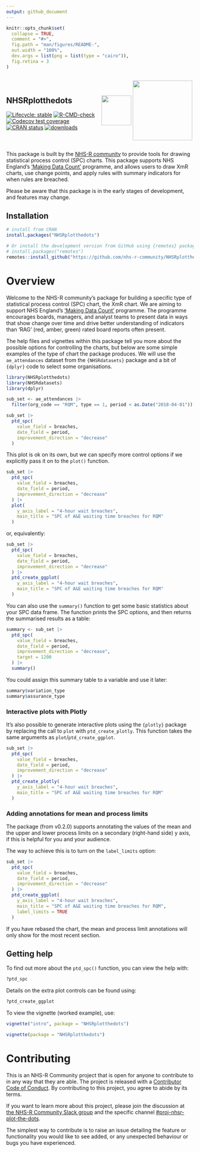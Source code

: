 ```yaml
---
output: github_document
---
```


<!-- README.md is generated from README.Rmd. Please edit that file -->

```r
knitr::opts_chunk$set(
  collapse = TRUE,
  comment = "#>",
  fig.path = "man/figures/README-",
  out.width = "100%",
  dev.args = list(png = list(type = "cairo")),
  fig.retina = 3
)
```

:::: {style="display: flex; justify-content: space-between; align-items: center; flex-wrap: wrap;"}

::: {style="flex: 1 1 50%;"}

# NHSRplotthedots

<!-- badges: start -->
[![Lifecycle: stable](https://img.shields.io/badge/lifecycle-stable-brightgreen.svg)](https://lifecycle.r-lib.org/articles/stages.html#stable)
[![R-CMD-check](https://github.com/nhs-r-community/NHSRplotthedots/workflows/R-CMD-check/badge.svg)](https://github.com/nhs-r-community/NHSRplotthedots/actions)
[![Codecov test coverage](https://codecov.io/gh/nhs-r-community/NHSRplotthedots/branch/main/graph/badge.svg)](https://app.codecov.io/gh/nhs-r-community/NHSRplotthedots?branch=main)
[![CRAN status](https://www.r-pkg.org/badges/version/NHSRplotthedots)](https://CRAN.R-project.org/package=NHSRplotthedots)
[![downloads](https://cranlogs.r-pkg.org/badges/grand-total/NHSRplotthedots)](https://CRAN.R-project.org/package=NHSRplotthedots)
<!-- badges: end -->

:::

::: {style="flex: 1 1 auto;"}

<a alt="NHS-R Community's logo" href='https://nhsrcommunity.com/'><img src="https://nhs-r-community.github.io/assets/logo/nhsr-logo.png" align="center" height="80"/></a>

:::

::: {style="flex: 1 1 auto;"}

<img src="inst/images/logo.png" align="center" height="160"/>

:::

::::

This package is built by the [NHS-R community][nhsr] to provide tools for drawing statistical process control (SPC)
charts. This package supports NHS England's ['Making Data Count'][mdc] programme, and allows users to draw XmR charts,
use change points, and apply rules with summary indicators for when rules are breached.

Please be aware that this package is in the early stages of development, and features may change.

## Installation

```r
# install from CRAN
install.packages("NHSRplotthedots")

# Or install the development version from GitHub using {remotes} package:
# install.packages("remotes")
remotes::install_github("https://github.com/nhs-r-community/NHSRplotthedots", build_vignettes = TRUE)
```

# Overview

Welcome to the NHS-R community's package for building a specific type of statistical process control (SPC) chart, the XmR chart.
  We are aiming to support NHS England's ['Making Data Count'][mdc] programme.
  The programme encourages boards, managers, and analyst teams to present data in ways that show change over time and drive better understanding of indicators than 'RAG' (red, amber, green) rated board reports often present.

The help files and vignettes within this package tell you more about the possible options for controlling the charts, but below are some simple examples of the type of chart the package produces.
  We will use the `ae_attendances` dataset from the `{NHSRdatasets}` package and a bit of `{dplyr}` code to select some organisations.

```r
library(NHSRplotthedots)
library(NHSRdatasets)
library(dplyr)

sub_set <- ae_attendances |>
  filter(org_code == "RQM", type == 1, period < as.Date("2018-04-01"))

sub_set |>
  ptd_spc(
    value_field = breaches,
    date_field = period,
    improvement_direction = "decrease"
  )
```  

This plot is ok on its own, but we can specify more control options if we explicitly pass it on to the `plot()` function.

```r
sub_set |>
  ptd_spc(
    value_field = breaches,
    date_field = period,
    improvement_direction = "decrease"
  ) |>
  plot(
    y_axis_label = "4-hour wait breaches",
    main_title = "SPC of A&E waiting time breaches for RQM"
  )
```

or, equivalently:

```r
sub_set |>
  ptd_spc(
    value_field = breaches,
    date_field = period,
    improvement_direction = "decrease"
  ) |>
  ptd_create_ggplot(
    y_axis_label = "4-hour wait breaches",
    main_title = "SPC of A&E waiting time breaches for RQM"
  )
```

You can also use the `summary()` function to get some basic statistics about your SPC data frame.
The function prints the SPC options, and then returns the summarised results as a table:

```r
summary <- sub_set |>
  ptd_spc(
    value_field = breaches,
    date_field = period,
    improvement_direction = "decrease",
    target = 1200
  ) |>
  summary()
```

You could assign this summary table to a variable and use it later:

```r
summary$variation_type
summary$assurance_type
```


### Interactive plots with Plotly

It's also possible to generate interactive plots using the `{plotly}` package by replacing the call to `plot` with `ptd_create_plotly`.
    This function takes the same arguments as `plot`/`ptd_create_ggplot`.

```r
sub_set |>
  ptd_spc(
    value_field = breaches,
    date_field = period,
    improvement_direction = "decrease"
  ) |>
  ptd_create_plotly(
    y_axis_label = "4-hour wait breaches",
    main_title = "SPC of A&E waiting time breaches for RQM"
  )
```


### Adding annotations for mean and process limits

The package (from v0.2.0) supports annotating the values of the mean and the
  upper and lower process limits on a secondary (right-hand side) y axis,
  if this is helpful for you and your audience.

The way to achieve this is to turn on the `label_limits` option:

```r
sub_set |>
  ptd_spc(
    value_field = breaches,
    date_field = period,
    improvement_direction = "decrease"
  ) |>
  ptd_create_ggplot(
    y_axis_label = "4-hour wait breaches",
    main_title = "SPC of A&E waiting time breaches for RQM",
    label_limits = TRUE
  )
```

If you have rebased the chart, the mean and process limit annotations will only show for the most recent section.


## Getting help

To find out more about the `ptd_spc()` function, you can view the help with:

```r
?ptd_spc
```

Details on the extra plot controls can be found using:

```r
?ptd_create_ggplot
```

To view the vignette (worked example), use:

```r
vignette("intro", package = "NHSRplotthedots")

vignette(package = "NHSRplotthedots")
```

# Contributing

This is an NHS-R Community project that is open for anyone to contribute to in any way that they are able.
  The project is released with a [Contributor Code of Conduct][coc].
  By contributing to this project, you agree to abide by its terms.

If you want to learn more about this project, please join the discussion at
  [the NHS-R Community Slack group][nhsr-slack] and the specific channel 
  [#proj-nhsr-plot-the-dots][ptd-slack-channel]. 

The simplest way to contribute is to raise an issue detailing the feature or functionality you would like to see added, or any unexpected behaviour or bugs you have experienced.

[nhsr]: https://nhsrcommunity.com
[mdc]: https://www.england.nhs.uk/publication/making-data-count/
[coc]: https://contributor-covenant.org/version/2/1/CODE_OF_CONDUCT.html
[nhsr-slack]: https://nhsrcommunity.slack.com/
[ptd-slack-channel]: https://nhsrcommunity.slack.com/archives/CSVD4SYF3
